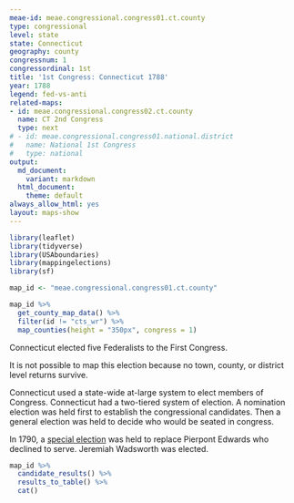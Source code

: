 ```yaml
---
meae-id: meae.congressional.congress01.ct.county
type: congressional
level: state
state: Connecticut
geography: county
congressnum: 1
congressordinal: 1st
title: '1st Congress: Connecticut 1788'
year: 1788
legend: fed-vs-anti
related-maps:
- id: meae.congressional.congress02.ct.county
  name: CT 2nd Congress
  type: next
# - id: meae.congressional.congress01.national.district
#   name: National 1st Congress
#   type: national
output:
  md_document:
    variant: markdown
  html_document:
    theme: default
always_allow_html: yes
layout: maps-show
---
```


```r
library(leaflet)
library(tidyverse)
library(USAboundaries)
library(mappingelections)
library(sf)

map_id <- "meae.congressional.congress01.ct.county"
```

<div class="map">

```r
map_id %>%
  get_county_map_data() %>% 
  filter(id != "cts_wr") %>% 
  map_counties(height = "350px", congress = 1)
```

</div>

Connecticut elected five Federalists to the First Congress.

It is not possible to map this election because no town, county, or district level returns survive.

Connecticut used a state-wide at-large system to elect members of Congress. Connecticut had a two-tiered system of election. A nomination election was held first to establish the congressional candidates. Then a general election was held to decide who would be seated in congress.

In 1790, a [special election](https://elections.lib.tufts.edu/catalog/tufts:ct.special.congress.1790) was held to replace Pierpont Edwards who declined to serve. Jeremiah Wadsworth was elected.

<div class="results-table">

```r
map_id %>%
  candidate_results() %>%
  results_to_table() %>%
  cat()
```

</div>
